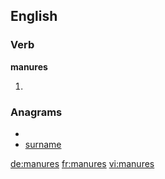 ==English==

===Verb===
'''manures'''

# {{third-person singular of|manure}}

===Anagrams===
* {{alphagram|aemnrsu}}
* [[surname#English|surname]]

[[de:manures]]
[[fr:manures]]
[[vi:manures]]